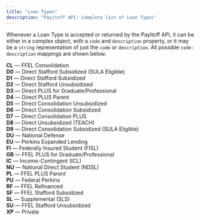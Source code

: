 ```yaml
---
title: "Loan Types"
description: "Payitoff API: Complete list of Loan Types"
---
```


Whenever a Loan Type is accepted or returned by the Payitoff API, it can be either in a complex object, with a `code` and `description` property, or it may be a `string` representation of just the `code` or `description`. All possible `code: description` mappings are shown below.

**CL** — FFEL Consolidation  
**D0** — Direct Stafford Subsidized (SULA Eligible)  
**D1** — Direct Stafford Subsidized  
**D2** — Direct Stafford Unsubsidized  
**D3** — Direct PLUS for Graduate/Professional  
**D4** — Direct PLUS Parent  
**D5** — Direct Consolidation Unsubsidized  
**D6** — Direct Consolidation Subsidized  
**D7** — Direct Consolidation PLUS  
**D8** — Direct Unsubsidized (TEACH)  
**D9** — Direct Consolidation Subsidized (SULA Eligible)  
**DU** — National Defense  
**EU** — Perkins Expanded Lending  
**FI** — Federally Insured Student (FISL)  
**GB** — FFEL PLUS for Graduate/Professional  
**IC** — Income-Contingent (ICL)  
**NU** — National Direct Student (NDSL)  
**PL** — FFEL PLUS Parent  
**PU** — Federal Perkins  
**RF** — FFEL Refinanced  
**SF** — FFEL Stafford Subsidized  
**SL** — Supplemental (SLS)  
**SU** — FFEL Stafford Unsubsidized  
**XP** — Private